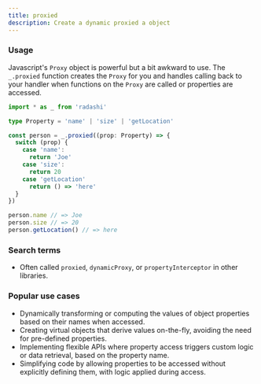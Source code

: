 ```yaml
---
title: proxied
description: Create a dynamic proxied a object
---
```


### Usage

Javascript's `Proxy` object is powerful but a bit awkward to use. The `_.proxied` function creates the `Proxy` for you and handles calling back to your handler when functions on the `Proxy` are called or properties are accessed.

```ts
import * as _ from 'radashi'

type Property = 'name' | 'size' | 'getLocation'

const person = _.proxied((prop: Property) => {
  switch (prop) {
    case 'name':
      return 'Joe'
    case 'size':
      return 20
    case 'getLocation'
      return () => 'here'
  }
})

person.name // => Joe
person.size // => 20
person.getLocation() // => here
```

### Search terms

- Often called `proxied`, `dynamicProxy`, or `propertyInterceptor` in other libraries.

### Popular use cases

- Dynamically transforming or computing the values of object properties based on their names when accessed.
- Creating virtual objects that derive values on-the-fly, avoiding the need for pre-defined properties.
- Implementing flexible APIs where property access triggers custom logic or data retrieval, based on the property name.
- Simplifying code by allowing properties to be accessed without explicitly defining them, with logic applied during access.
